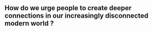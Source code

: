
<Article>
<Spacer y={3}/>

# How do we urge people to create deeper connections in our increasingly disconnected modern world ?

</Article>
